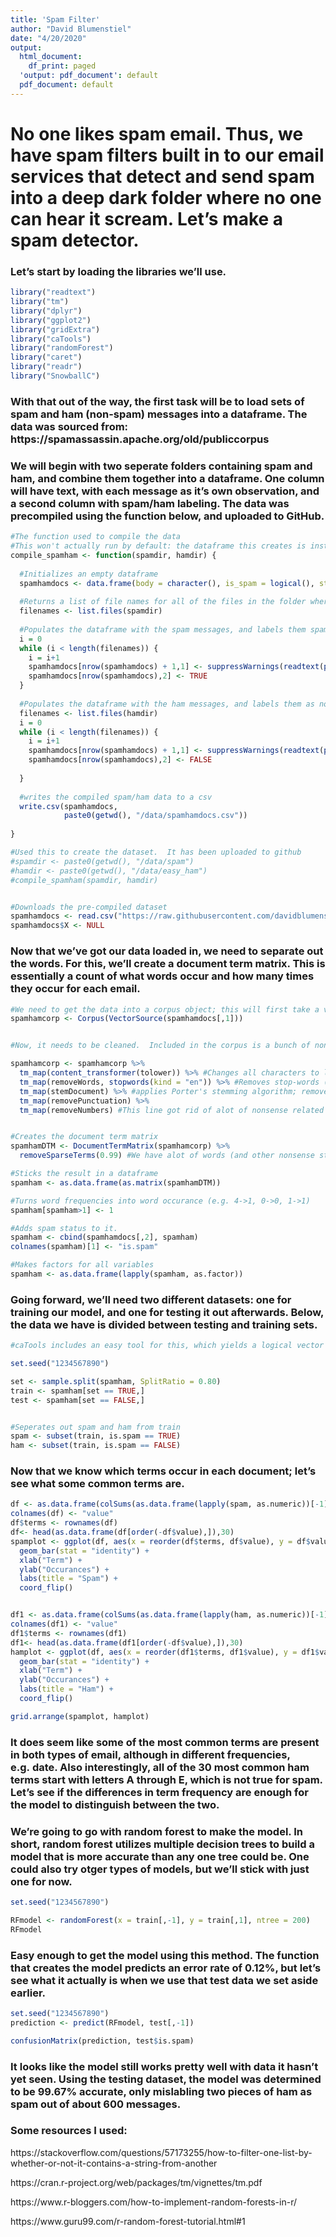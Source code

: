 ```yaml
---
title: 'Spam Filter'
author: "David Blumenstiel"
date: "4/20/2020"
output:
  html_document:
    df_print: paged
  'output: pdf_document': default
  pdf_document: default
---
```


# No one likes spam email.  Thus, we have spam filters built in to our email services that detect and send spam into a deep dark folder where no one can hear it scream.  Let's make a spam detector.

### Let's start by loading the libraries we'll use.

```r

library("readtext")
library("tm")
library("dplyr")
library("ggplot2")
library("gridExtra")
library("caTools")
library("randomForest")
library("caret")
library("readr")
library("SnowballC")


```

### With that out of the way, the first task will be to load sets of spam and ham (non-spam) messages into a dataframe.  The data was sourced from:  https://spamassassin.apache.org/old/publiccorpus

### We will begin with two seperate folders containing spam and ham, and combine them together into a dataframe.  One column will have text, with each message as it's own observation, and a second column with spam/ham labeling.  The data was precompiled using the function below, and uploaded to GitHub.


```r
#The function used to compile the data
#This won't actually run by default: the dataframe this creates is instead pre-loaded from github 
compile_spamham <- function(spamdir, hamdir) {
  
  #Initializes an empty dataframe
  spamhamdocs <- data.frame(body = character(), is_spam = logical(), stringsAsFactors = FALSE)
  
  #Returns a list of file names for all of the files in the folder where we keep the spam emails
  filenames <- list.files(spamdir)
  
  #Populates the dataframe with the spam messages, and labels them spam
  i = 0
  while (i < length(filenames)) {
    i = i+1
    spamhamdocs[nrow(spamhamdocs) + 1,1] <- suppressWarnings(readtext(paste0(spamdir,"\\",filenames[i])))[2]
    spamhamdocs[nrow(spamhamdocs),2] <- TRUE
  }
  
  #Populates the dataframe with the ham messages, and labels them as not spam (same as above)
  filenames <- list.files(hamdir)
  i = 0
  while (i < length(filenames)) {
    i = i+1
    spamhamdocs[nrow(spamhamdocs) + 1,1] <- suppressWarnings(readtext(paste0(hamdir,"\\",filenames[i])))[2]
    spamhamdocs[nrow(spamhamdocs),2] <- FALSE
    
  }
  
  #writes the compiled spam/ham data to a csv
  write.csv(spamhamdocs,
            paste0(getwd(), "/data/spamhamdocs.csv"))
  
}

#Used this to create the dataset.  It has been uploaded to github
#spamdir <- paste0(getwd(), "/data/spam")
#hamdir <- paste0(getwd(), "/data/easy_ham")
#compile_spamham(spamdir, hamdir)


#Downloads the pre-compiled dataset 
spamhamdocs <- read.csv("https://raw.githubusercontent.com/davidblumenstiel/Portfolio_2022/main/Spam%20Filter/data/spamhamdocs.csv")
spamhamdocs$X <- NULL

```

### Now that we've got our data loaded in, we need to separate out the words.  For this, we'll create a document term matrix.  This is essentially a count of what words occur and how many times they occur for each email.

```r
#We need to get the data into a corpus object; this will first take a vector of the texts from each email (spamham[,1]), interperet it as a vector of documents (VectorSource()), then load it as a corpus object (Corpus()) 
spamhamcorp <- Corpus(VectorSource(spamhamdocs[,1]))


#Now, it needs to be cleaned.  Included in the corpus is a bunch of nonsense related to the email format, which tends to be fairly similar between spam and ham.  Below, it is purged.

spamhamcorp <- spamhamcorp %>%
  tm_map(content_transformer(tolower)) %>% #Changes all characters to lower case characters
  tm_map(removeWords, stopwords(kind = "en")) %>% #Removes stop-words (the english ones)
  tm_map(stemDocument) %>% #applies Porter's stemming algorithm; removes endings (e.g. created, creates -> create)
  tm_map(removePunctuation) %>%
  tm_map(removeNumbers) #This line got rid of alot of nonsense related to the email headers


#Creates the document term matrix
spamhamDTM <- DocumentTermMatrix(spamhamcorp) %>%
  removeSparseTerms(0.99) #We have alot of words (and other nonsense stuff) that just doesn't occur much.  This trims out anything that occurs infrequently.  Values approaching 1 allow sparcer terms to pass.  Even a value of 0.99 filters out about 150,000 terms (mostly nonsense)

#Sticks the result in a dataframe
spamham <- as.data.frame(as.matrix(spamhamDTM))

#Turns word frequencies into word occurance (e.g. 4->1, 0->0, 1->1)
spamham[spamham>1] <- 1

#Adds spam status to it.  
spamham <- cbind(spamhamdocs[,2], spamham)
colnames(spamham)[1] <- "is.spam"

#Makes factors for all variables
spamham <- as.data.frame(lapply(spamham, as.factor))

```

### Going forward, we'll need two different datasets: one for training our model, and one for testing it out afterwards.  Below, the data we have is divided between testing and training sets.


```r
#caTools includes an easy tool for this, which yields a logical vector with random trues and falses under the proportion specified.  One can use that to subset the main dataset

set.seed("1234567890")

set <- sample.split(spamham, SplitRatio = 0.80) 
train <- spamham[set == TRUE,]
test <- spamham[set == FALSE,]


#Seperates out spam and ham from train
spam <- subset(train, is.spam == TRUE)
ham <- subset(train, is.spam == FALSE)
```



### Now that we know which terms occur in each document; let's see what some common terms are.

```r

df <- as.data.frame(colSums(as.data.frame(lapply(spam, as.numeric))[-1]))
colnames(df) <- "value"
df$terms <- rownames(df)
df<- head(as.data.frame(df[order(-df$value),]),30)
spamplot <- ggplot(df, aes(x = reorder(df$terms, df$value), y = df$value)) + 
  geom_bar(stat = "identity") +
  xlab("Term") +
  ylab("Occurances") +
  labs(title = "Spam") +
  coord_flip()


df1 <- as.data.frame(colSums(as.data.frame(lapply(ham, as.numeric))[-1]))
colnames(df1) <- "value"
df1$terms <- rownames(df1)
df1<- head(as.data.frame(df1[order(-df$value),]),30)
hamplot <- ggplot(df, aes(x = reorder(df1$terms, df1$value), y = df1$value)) + 
  geom_bar(stat = "identity") +
  xlab("Term") +
  ylab("Occurances") +
  labs(title = "Ham") +
  coord_flip()

grid.arrange(spamplot, hamplot)

```

### It does seem like some of the most common terms are present in both types of email, although in different frequencies, e.g. date.  Also interestingly, all of the 30 most common ham terms start with letters A through E, which is not true for spam.  Let's see if the differences in term frequency are enough for the model to distinguish between the two.

### We're going to go with random forest to make the model.  In short, random forest utilizes multiple decision trees to build a model that is more accurate than any one tree could be.  One could also try otger types of models, but we'll stick with just one for now.

```r
set.seed("1234567890")

RFmodel <- randomForest(x = train[,-1], y = train[,1], ntree = 200)
RFmodel
```

### Easy enough to get the model using this method.  The function that creates the model predicts an error rate of 0.12%, but let's see what it actually is when we use that test data we set aside earlier.

```r
set.seed("1234567890")
prediction <- predict(RFmodel, test[,-1])

confusionMatrix(prediction, test$is.spam)
```

### It looks like the model still works pretty well with data it hasn't yet seen.  Using the testing dataset, the model was determined to be 99.67% accurate, only mislabling two pieces of ham as spam out of about 600 messages.  


### Some resources I used:

https://stackoverflow.com/questions/57173255/how-to-filter-one-list-by-whether-or-not-it-contains-a-string-from-another

https://cran.r-project.org/web/packages/tm/vignettes/tm.pdf

https://www.r-bloggers.com/how-to-implement-random-forests-in-r/

https://www.guru99.com/r-random-forest-tutorial.html#1




